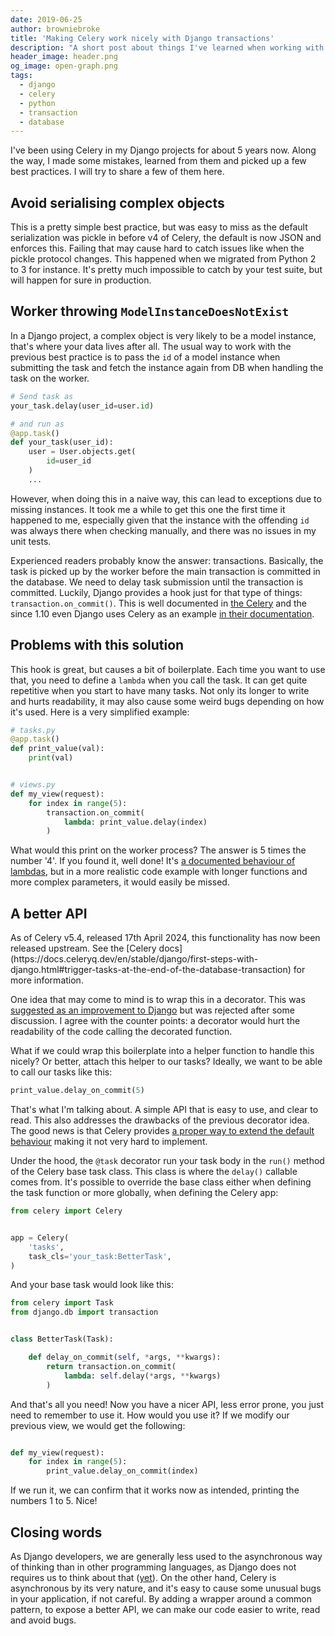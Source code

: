 ```yaml
---
date: 2019-06-25
author: browniebroke
title: 'Making Celery work nicely with Django transactions'
description: "A short post about things I've learned when working with Celery in a Django project and a tip to avoid a common pitfall with DB transactions."
header_image: header.png
og_image: open-graph.png
tags:
  - django
  - celery
  - python
  - transaction
  - database
---
```


I've been using Celery in my Django projects for about 5 years now. Along the way, I made some mistakes, learned from them and picked up a few best practices. I will try to share a few of them here.

## Avoid serialising complex objects

This is a pretty simple best practice, but was easy to miss as the default serialization was pickle in before v4 of Celery, the default is now JSON and enforces this. Failing that may cause hard to catch issues like when the pickle protocol changes. This happened when we migrated from Python 2 to 3 for instance. It's pretty much impossible to catch by your test suite, but will happen for sure in production.

## Worker throwing `ModelInstanceDoesNotExist`

In a Django project, a complex object is very likely to be a model instance, that's where your data lives after all. The usual way to work with the previous best practice is to pass the `id` of a model instance when submitting the task and fetch the instance again from DB when handling the task on the worker.

```python
# Send task as
your_task.delay(user_id=user.id)

# and run as
@app.task()
def your_task(user_id):
    user = User.objects.get(
        id=user_id
    )
    ...
```

However, when doing this in a naive way, this can lead to exceptions due to missing instances. It took me a while to get this one the first time it happened to me, especially given that the instance with the offending `id` was always there when checking manually, and there was no issues in my unit tests.

Experienced readers probably know the answer: transactions. Basically, the task is picked up by the worker before the main transaction is committed in the database. We need to delay task submission until the transaction is committed. Luckily, Django provides a hook just for that type of things: `transaction.on_commit()`. This is well documented in [the Celery](http://docs.celeryproject.org/en/latest/userguide/tasks.html?highlight=on_commit#database-transactions) and the since 1.10 even Django uses Celery as an example [in their documentation](https://docs.djangoproject.com/en/2.2/topics/db/transactions/#django.db.transaction.on_commit).

## Problems with this solution

This hook is great, but causes a bit of boilerplate. Each time you want to use that, you need to define a `lambda` when you call the task. It can get quite repetitive when you start to have many tasks. Not only its longer to write and hurts readability, it may also cause some weird bugs depending on how it's used. Here is a very simplified example:

```python
# tasks.py
@app.task()
def print_value(val):
    print(val)


# views.py
def my_view(request):
    for index in range(5):
        transaction.on_commit(
            lambda: print_value.delay(index)
        )
```

What would this print on the worker process? The answer is 5 times the number '4'. If you found it, well done! It's [a documented behaviour of lambdas](https://docs.python.org/3/faq/programming.html#why-do-lambdas-defined-in-a-loop-with-different-values-all-return-the-same-result), but in a more realistic code example with longer functions and more complex parameters, it would easily be missed.

## A better API


<Callout level="note">
  As of Celery v5.4, released 17th April 2024, this functionality has now been
  released upstream. See the [Celery
  docs](https://docs.celeryq.dev/en/stable/django/first-steps-with-django.html#trigger-tasks-at-the-end-of-the-database-transaction)
  for more information.
</Callout>

One idea that may come to mind is to wrap this in a decorator. This was [suggested as an improvement to Django](https://code.djangoproject.com/ticket/29557) but was rejected after some discussion. I agree with the counter points: a decorator would hurt the readability of the code calling the decorated function.

What if we could wrap this boilerplate into a helper function to handle this nicely? Or better, attach this helper to our tasks? Ideally, we want to be able to call our tasks like this:

```python
print_value.delay_on_commit(5)
```

That's what I'm talking about. A simple API that is easy to use, and clear to read. This also addresses the drawbacks of the previous decorator idea. The good news is that Celery provides [a proper way to extend the default behaviour](http://docs.celeryproject.org/en/latest/userguide/tasks.html#custom-task-classes) making it not very hard to implement.

Under the hood, the `@task` decorator run your task body in the `run()` method of the Celery base task class. This class is where the `delay()` callable comes from. It's possible to override the base class either when defining the task function or more globally, when defining the Celery app:

```python
from celery import Celery


app = Celery(
    'tasks',
    task_cls='your_task:BetterTask',
)
```

And your base task would look like this:

```python
from celery import Task
from django.db import transaction


class BetterTask(Task):

    def delay_on_commit(self, *args, **kwargs):
        return transaction.on_commit(
            lambda: self.delay(*args, **kwargs)
        )
```

And that's all you need! Now you have a nicer API, less error prone, you just need to remember to use it. How would you use it? If we modify our previous view, we would get the following:

```python

def my_view(request):
    for index in range(5):
        print_value.delay_on_commit(index)
```

If we run it, we can confirm that it works now as intended, printing the numbers 1 to 5. Nice!

## Closing words

As Django developers, we are generally less used to the asynchronous way of thinking than in other programming languages, as Django does not requires us to think about that ([yet](https://www.aeracode.org/2018/06/04/django-async-roadmap/)). On the other hand, Celery is asynchronous by its very nature, and it's easy to cause some unusual bugs in your application, if not careful. By adding a wrapper around a common pattern, to expose a better API, we can make our code easier to write, read and avoid bugs.
